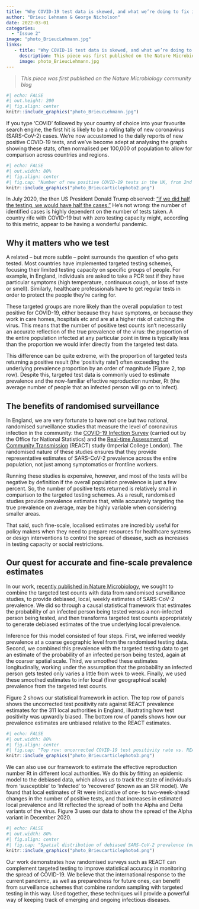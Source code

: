 ```yaml
---
title: "Why COVID-19 test data is skewed, and what we’re doing to fix it"
author: "Brieuc Lehmann & George Nicholson"
date: 2022-03-01
categories:
  - "Issue 2"
image: "photo_BrieucLehmann.jpg" 
links: 
   - title: "Why COVID-19 test data is skewed, and what we’re doing to fix it"
     description: This piece was first published on the Nature Microbiology community blog. 
     image: photo_BrieucLehmann.jpg
---
```


> *This piece was first published on the Nature Microbiology community blog*

```r
#| echo: FALSE
#| out.height: 200
#| fig.align: center
knitr::include_graphics("photo_BrieucLehmann.jpg")
```


If you type ‘COVID’ followed by your country of choice into your favourite search engine, the first hit is likely to be a rolling tally of new coronavirus (SARS-CoV-2) cases. We’re now accustomed to the daily reports of new positive COVID-19 tests, and we’ve become adept at analysing the graphs showing these stats, often normalised per 100,000 of population to allow for comparison across countries and regions.

```r
#| echo: FALSE
#| out.width: 80%
#| fig.align: center
#| fig.cap: "Number of new positive COVID-19 tests in the UK, from 2nd March 2020 to 5th January 2022, as illustrated following a Google search of ‘COVID UK’."
knitr::include_graphics("photo_Brieucarticlephoto2.png")
```
 

In July 2020, the then US President Donald Trump observed: [“if we did half the testing, we would have half the cases.”](https://www.cnbc.com/2020/07/14/trump-says-us-would-have-half-the-number-of-coronavirus-cases-if-it-did-half-the-testing.html) He’s not wrong: the number of identified cases is highly dependent on the number of tests taken. A country rife with COVID-19 but with zero testing capacity might, according to this metric, appear to be having a wonderful pandemic.

## Why it matters who we test

A related – but more subtle – point surrounds the question of who gets tested. Most countries have implemented targeted testing schemes, focusing their limited testing capacity on specific groups of people. For example, in England, individuals are asked to take a PCR test if they have particular symptoms (high temperature, continuous cough, or loss of taste or smell). Similarly, healthcare professionals have to get regular tests in order to protect the people they’re caring for.

These targeted groups are more likely than the overall population to test positive for COVID-19, either because they have symptoms, or because they work in care homes, hospitals etc and are at a higher risk of catching the virus. This means that the number of positive test counts isn’t necessarily an accurate reflection of the true prevalence of the virus: the proportion of the entire population infected at any particular point in time is typically less than the proportion we would infer directly from the targeted test data.

This difference can be quite extreme, with the proportion of targeted tests returning a positive result (the ‘positivity rate’) often exceeding the underlying prevalence proportion by an order of magnitude (Figure 2, top row). Despite this, targeted test data is commonly used to estimate prevalence and the now-familiar effective reproduction number, Rt (the average number of people that an infected person will go on to infect).

## The benefits of randomised surveillance

In England, we are very fortunate to have not one but two national, randomised surveillance studies that measure the level of coronavirus infection in the community: the [COVID-19 Infection Survey](https://www.ons.gov.uk/surveys/informationforhouseholdsandindividuals/householdandindividualsurveys/covid19infectionsurvey) (carried out by the Office for National Statistics) and the [Real-time Assessment of Community Transmission](https://www.imperial.ac.uk/medicine/research-and-impact/groups/react-study/) (REACT) study (Imperial College London). The randomised nature of these studies ensures that they provide representative estimates of SARS-CoV-2 prevalence across the entire population, not just among symptomatics or frontline workers.

Running these studies is expensive, however, and most of the tests will be negative by definition if the overall population prevalence is just a few percent. So, the number of positive tests returned is relatively small in comparison to the targeted testing schemes. As a result, randomised studies provide prevalence estimates that, while accurately targeting the true prevalence on average, may be highly variable when considering smaller areas.

That said, such fine-scale, localised estimates are incredibly useful for policy makers when they need to prepare resources for healthcare systems or design interventions to control the spread of disease, such as increases in testing capacity or social restrictions.

## Our quest for accurate and fine-scale prevalence estimates

In our work, [recently published in Nature Microbiology](https://www.nature.com/articles/s41564-021-01029-0), we sought to combine the targeted test counts with data from randomised surveillance studies, to provide debiased, local, weekly estimates of SARS-CoV-2 prevalence. We did so through a causal statistical framework that estimates the probability of an infected person being tested versus a non-infected person being tested, and then transforms targeted test counts appropriately to generate debiased estimates of the true underlying local prevalence.

Inference for this model consisted of four steps. First, we inferred weekly prevalence at a coarse geographic level from the randomised testing data. Second, we combined this prevalence with the targeted testing data to get an estimate of the probability of an infected person being tested, again at the coarser spatial scale. Third, we smoothed these estimates longitudinally, working under the assumption that the probability an infected person gets tested only varies a little from week to week. Finally, we used these smoothed estimates to infer local (finer geographical scale) prevalence from the targeted test counts. 

Figure 2 shows our statistical framework in action. The top row of panels shows the uncorrected test positivity rate against REACT prevalence estimates for the 311 local authorities in England, illustrating how test positivity was upwardly biased. The bottom row of panels shows how our prevalence estimates are unbiased relative to the REACT estimates.

```r
#| echo: FALSE
#| out.width: 80%
#| fig.align: center
#| fig.cap: "Top row: uncorrected COVID-19 test positivity rate vs. REACT prevalence estimates for the 311 local authorities in England. Bottom row: debiased prevalence estimates vs. REACT prevalence estimates. The error bars associated with our estimates are much smaller than the REACT error bars, pointing to the increase in precision we get by including the targeted test data."
knitr::include_graphics("photo_Brieucarticlephoto3.png")
```

We can also use our framework to estimate the effective reproduction number Rt in different local authorities. We do this by fitting an epidemic model to the debiased data, which allows us to track the state of individuals from ‘susceptible’ to ‘infected’ to ‘recovered’ (known as an SIR model). We found that local estimates of Rt were indicative of one- to two-week-ahead changes in the number of positive tests, and that increases in estimated local prevalence and Rt reflected the spread of both the Alpha and Delta variants of the virus. Figure 3 uses our data to show the spread of the Alpha variant in December 2020.

```r
#| echo: FALSE
#| out.width: 80%
#| fig.align: center
#| fig.cap: "Spatial distribution of debiased SARS-CoV-2 prevalence (maps on left), Rt (maps in centre) and the Alpha variant frequency (maps on right, measured by % S-gene target failure, SGTF) for the two weeks of 6 and 20 December 2020 (top and bottom respectively). The increased transmissibility of the Alpha variant is further illustrated in the scatter plots on the right, which plot Rt against the Alpha variant frequency (% SGTF) for each ‘lower-tier local authority’ (LTLA). We report results for 311 LTLAs in England, split into nine regions."
knitr::include_graphics("photo_Brieucarticlephoto4.png")
```
 

Our work demonstrates how randomised surveys such as REACT can complement targeted testing to improve statistical accuracy in monitoring the spread of COVID-19. We believe that the international response to the current pandemic, as well as preparedness for future ones, can benefit from surveillance schemes that combine random sampling with targeted testing in this way. Used together, these techniques will provide a powerful way of keeping track of emerging and ongoing infectious diseases.
